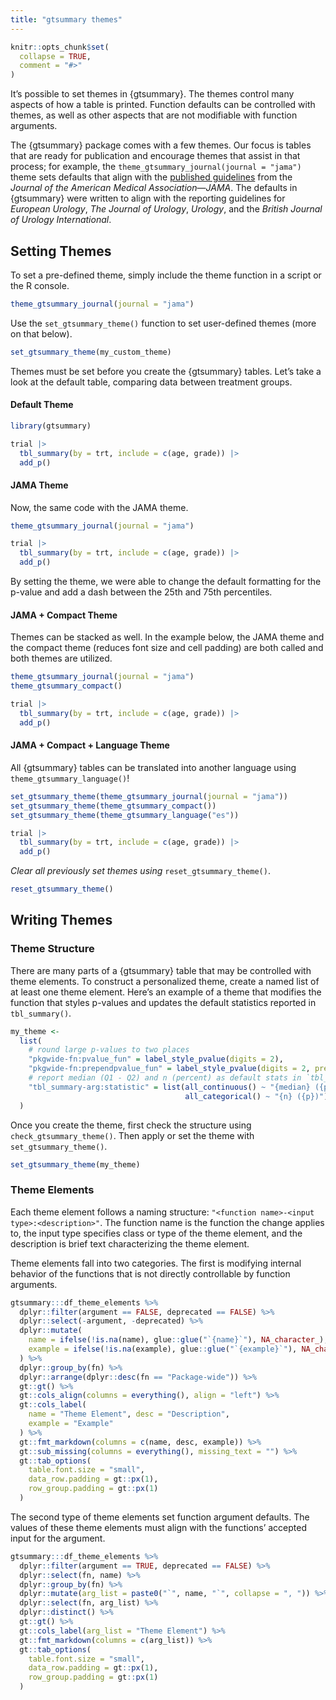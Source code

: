 ```yaml
---
title: "gtsummary themes"
---
```


```r
knitr::opts_chunk$set(
  collapse = TRUE,
  comment = "#>"
)
```

It's possible to set themes in {gtsummary}.
The themes control many aspects of how a table is printed.
Function defaults can be controlled with themes, as well as other aspects that are not modifiable with function arguments.

The {gtsummary} package comes with a few themes.
Our focus is tables that are ready for publication and encourage themes that assist in that process; for example, the `theme_gtsummary_journal(journal = "jama")` theme sets defaults that align with the [published guidelines](https://jamanetwork.com/journals/jama/pages/instructions-for-authors) from the *Journal of the American Medical Association*---*JAMA*.
The defaults in {gtsummary} were written to align with the reporting guidelines for *European Urology*, *The Journal of Urology*, *Urology*, and the *British Journal of Urology International*.

## Setting Themes

To set a pre-defined theme, simply include the theme function in a script or the R console.

```r
theme_gtsummary_journal(journal = "jama")
```

Use the `set_gtsummary_theme()` function to set user-defined themes (more on that below).

```r
set_gtsummary_theme(my_custom_theme)
```

Themes must be set before you create the {gtsummary} tables.
Let's take a look at the default table, comparing data between treatment groups.

#### Default Theme

```r
library(gtsummary)

trial |> 
  tbl_summary(by = trt, include = c(age, grade)) |> 
  add_p()
```

#### JAMA Theme

Now, the same code with the JAMA theme.

```r
theme_gtsummary_journal(journal = "jama")
```

```r
trial |> 
  tbl_summary(by = trt, include = c(age, grade)) |> 
  add_p()
```

By setting the theme, we were able to change the default formatting for the p-value and add a dash between the 25th and 75th percentiles.

#### JAMA + Compact Theme

Themes can be stacked as well.
In the example below, the JAMA theme and the compact theme (reduces font size and cell padding) are both called and both themes are utilized.

```r
theme_gtsummary_journal(journal = "jama")
theme_gtsummary_compact()
```

```r
trial |> 
  tbl_summary(by = trt, include = c(age, grade)) |> 
  add_p()
```

#### JAMA + Compact + Language Theme

All {gtsummary} tables can be translated into another language using `theme_gtsummary_language()`!

```r
set_gtsummary_theme(theme_gtsummary_journal(journal = "jama"))
set_gtsummary_theme(theme_gtsummary_compact())
set_gtsummary_theme(theme_gtsummary_language("es"))
```

```r
trial |> 
  tbl_summary(by = trt, include = c(age, grade)) |> 
  add_p()
```

*Clear all previously set themes using* `reset_gtsummary_theme()`.

```r
reset_gtsummary_theme()
```

## Writing Themes

### Theme Structure

There are many parts of a {gtsummary} table that may be controlled with theme elements.
To construct a personalized theme, create a named list of at least one theme element.
Here's an example of a theme that modifies the function that styles p-values and updates the default statistics reported in `tbl_summary()`.

```r
my_theme <-
  list(
    # round large p-values to two places
    "pkgwide-fn:pvalue_fun" = label_style_pvalue(digits = 2),
    "pkgwide-fn:prependpvalue_fun" = label_style_pvalue(digits = 2, prepend_p = TRUE),
    # report median (Q1 - Q2) and n (percent) as default stats in `tbl_summary()`
    "tbl_summary-arg:statistic" = list(all_continuous() ~ "{median} ({p25} - {p75})",
                                       all_categorical() ~ "{n} ({p})")
  )
```

Once you create the theme, first check the structure using `check_gtsummary_theme()`.
Then apply or set the theme with `set_gtsummary_theme()`.

```r
set_gtsummary_theme(my_theme)
```

### Theme Elements

Each theme element follows a naming structure: `"<function name>-<input type>:<description>"`.
The function name is the function the change applies to, the input type specifies class or type of the theme element, and the description is brief text characterizing the theme element.

Theme elements fall into two categories. 
The first is modifying internal behavior of the functions that is not directly controllable by function arguments.

```r
gtsummary:::df_theme_elements %>%
  dplyr::filter(argument == FALSE, deprecated == FALSE) %>%
  dplyr::select(-argument, -deprecated) %>%
  dplyr::mutate(
    name = ifelse(!is.na(name), glue::glue("`{name}`"), NA_character_),
    example = ifelse(!is.na(example), glue::glue("`{example}`"), NA_character_)
  ) %>%
  dplyr::group_by(fn) %>%
  dplyr::arrange(dplyr::desc(fn == "Package-wide")) %>%
  gt::gt() %>%
  gt::cols_align(columns = everything(), align = "left") %>%
  gt::cols_label(
    name = "Theme Element", desc = "Description",
    example = "Example"
  ) %>%
  gt::fmt_markdown(columns = c(name, desc, example)) %>%
  gt::sub_missing(columns = everything(), missing_text = "") %>%
  gt::tab_options(
    table.font.size = "small",
    data_row.padding = gt::px(1),
    row_group.padding = gt::px(1)
  )
```

The second type of theme elements set function argument defaults.
The values of these theme elements must align with the functions' accepted input for the argument.

```r
gtsummary:::df_theme_elements %>%
  dplyr::filter(argument == TRUE, deprecated == FALSE) %>%
  dplyr::select(fn, name) %>%
  dplyr::group_by(fn) %>%
  dplyr::mutate(arg_list = paste0("`", name, "`", collapse = ", ")) %>%
  dplyr::select(fn, arg_list) %>%
  dplyr::distinct() %>%
  gt::gt() %>%
  gt::cols_label(arg_list = "Theme Element") %>%
  gt::fmt_markdown(columns = c(arg_list)) %>%
  gt::tab_options(
    table.font.size = "small",
    data_row.padding = gt::px(1),
    row_group.padding = gt::px(1)
  )
```
